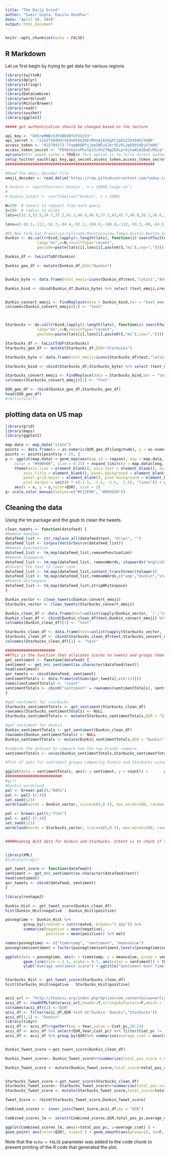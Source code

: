 ```yaml
---
title: "The Daily Grind"
author: "Sumit Gupta, Kavita Deodhar"
date: "April 18, 2016"
output: html_document
---
```


```r
knitr::opts_chunk$set(echo = FALSE)
```

## R Markdown

Let us first begin by trying to get data for various regions

```r
library(twitteR)
library(dplyr)
library(stringr)
library(tm)
library(DataCombine)
library(wordcloud)
library(RColorBrewer)
library(readr)
library(syuzhet)
library(ggplot2)

##### get authentication should be changed based on the lecture

api_key <- "Od5rpMWWch3FVBDVBfeFVUjV3"
api_secret <- "zibZTX8dUmtSEdsHtIG20ErRhnAjA3GqFC2pGSZJ54ImG1Y6B6"
access_token <- "915794173-7YxpWXQRfsjbmIWFuSJbr5EzPLJqQ9XSdOjkTmO0"
access_token_secret <- "P09dahyCxPhuTpJ3sXhZfNgZEALpr8jkaWIA2DwEcMbLq"
options(httr_oauth_cache = TRUE)# This option is to force direct authentication.
setup_twitter_oauth(api_key,api_secret,access_token,access_token_secret)
##################################################################

#Read the emoji decoder file
emoji_decoder <- read_delim("https://raw.githubusercontent.com/today-is-a-good-day/Emoticons/master/emDict.csv",delim = ";")

# Dunkin <- searchTwitter('Dunkin', n = 10000,lang='en')
# 
# Dunkin_latest <- userTimeline("Dunkin", n = 1000)

N=200  # tweets to request from each query
S=200  # radius in miles
lats=c(32.3,33.5,34.7,37.2,41.2,46.8,46.6,37.2,43,42.7,40.8,36.2,38.6,35.8,40.3,43.6,40.8,44.9,44.9)

lons=c(-86.3,-112,-92.3,-84.4,-93.3,-104.8,-100.8,-112,-93.3,-89,-84.5,-111.8,-86.8,-92.2,-78.6,-76.8,-116.2,-98.7,-123,-93)

#DC,New York,San Fransisco,Colorado,Mountainview,Tampa,Austin,Boston,Seatle,Vegas,Atlanta,Raleigh,Chicago,Los Angeles,Dallas
Dunkin <- do.call(rbind,lapply(1:length(lats), function(i) searchTwitter('Dunkin',
              lang="en",n=N,resultType="recent",
              geocode=paste(lats[i],lons[i],paste0(S,"mi"),sep=","))))

Dunkin_df <- twListToDF(Dunkin)

Dunkin_geo_df <- mutate(Dunkin_df,QSR="Dunkin")


Dunkin_byte <- data.frame(text_emoji=iconv(Dunkin_df$text,"latin1","ASCII","byte")) 

Dunkin_bind <- cbind(Dunkin_df,Dunkin_byte) %>% select (text_emoji,created,id)


Dunkin_convert_emoji <- FindReplace(data = Dunkin_bind,Var = "text_emoji",replaceData = emoji_decoder,from = "R-encoding",to="Description",exact = FALSE)
colnames(Dunkin_convert_emoji)[1] <- "text"



Starbucks <- do.call(rbind,lapply(1:length(lats), function(i) searchTwitter('Starbucks',
              lang="en",n=N,resultType="recent",
              geocode=paste(lats[i],lons[i],paste0(S,"mi"),sep=","))))

Starbucks_df <- twListToDF(Starbucks)
Starbucks_geo_df <- mutate(Starbucks_df,QSR="Starbucks")

Starbucks_byte <- data.frame(text_emoji=iconv(Starbucks_df$text,"latin1","ASCII","byte")) 

Starbucks_bind <- cbind(Starbucks_df,Starbucks_byte) %>% select (text_emoji,created,id)

Starbucks_convert_emoji <- FindReplace(data = Starbucks_bind,Var = "text_emoji",replaceData = emoji_decoder,from = "R-encoding",to="Description",exact = FALSE)
colnames(Starbucks_convert_emoji)[1] <- "text"

QSR_geo_df <- rbind(Dunkin_geo_df,Starbucks_geo_df)
head(QSR_geo_df)
#rm(list=ls())
```

## plotting data on US map

```r

library(grid)
library(maps)
library(ggplot2)

map.data <- map_data("state")
points <- data.frame(x = as.numeric(QSR_geo_df$longitude), y = as.numeric(QSR_geo_df$latitude),QSR=QSR_geo_df$QSR)
points <- points[points$y > 25, ]
p <- ggplot(map.data) + geom_map(aes(map_id = region), map = map.data, fill = "#ffffe6", 
    color = "#996600", size = 0.25) + expand_limits(x = map.data$long, y = map.data$lat) + 
    theme(axis.line = element_blank(), axis.text = element_blank(), axis.ticks = element_blank(), 
        axis.title = element_blank(), panel.background = element_blank(), panel.border = element_blank(), 
        panel.grid.major = element_blank(), plot.background = element_blank(),
        plot.margin = unit(0 * c(-1.5, -1.5, -1.5, -1.5), "lines")) + geom_point(data = points, 
    aes(x = x, y = y,color=QSR), size = 2)
p+ scale_color_manual(values=c("#F21F88", "#00592D"))
```

## Cleaning the data

Using the tm package and the gsub to clean the tweets.

```r
clean_tweets <- function(datafeed) {
#Remove handles
datafeed_list <- str_replace_all(datafeed$text, "@\\w+", "")
datafeed_list <- Corpus(VectorSource(datafeed_list))
#Remove punctuation
datafeed_list <- tm_map(datafeed_list,removePunctuation)
#Remove Stopwords
datafeed_list <- tm_map(datafeed_list, removeWords, stopwords("english"))
#Convert the text to lower case
datafeed_list <- tm_map(datafeed_list,content_transformer(tolower))
datafeed_list <- tm_map(datafeed_list,removeWords,c("amp","dunkin","starbucks","http","https"))
#Remove whitespace
datafeed_list <- tm_map(datafeed_list,stripWhitespace)
}

Dunkin_vector <- clean_tweets(Dunkin_convert_emoji)
Starbucks_vector <- clean_tweets(Starbucks_convert_emoji)

Dunkin_clean_df <- data.frame(text=unlist(sapply(Dunkin_vector, `[`,"content")),stringAsFactors=F) 
Dunkin_clean_df <- cbind(Dunkin_clean_df$text,Dunkin_convert_emoji) %>% select (-text)  
colnames(Dunkin_clean_df)[1] <- "text"

Starbucks_clean_df <- data.frame(text=unlist(sapply(Starbucks_vector, `[`,"content")),stringAsFactors=F)
Starbucks_clean_df <- cbind(Starbucks_clean_df$text,Starbucks_convert_emoji) %>% select (-text)  
colnames(Starbucks_clean_df)[1] <- "text"

######################
##This is the function that allocates scores to tweets and groups them by emotion category.
get_sentiment <- function(datafeed) {
sentiment <- get_nrc_sentiment(as.character(datafeed$text))
head(sentiment)
qsr_tweets <- cbind(datafeed, sentiment)
sentimentTotals <- data.frame(colSums(qsr_tweets[,c(4:11)]))
names(sentimentTotals) <- "count"
sentimentTotals <- cbind("sentiment" = rownames(sentimentTotals), sentimentTotals)
}

#get sentiment for starbucks
Starbucks_sentimentTotals <- get_sentiment(Starbucks_clean_df)
rownames(Starbucks_sentimentTotals) <- NULL
Starbucks_sentimentTotals <- mutate(Starbucks_sentimentTotals,QSR = "Starbucks")

#get sentiment for dunkin
Dunkin_sentimentTotals <- get_sentiment(Dunkin_clean_df)
rownames(Dunkin_sentimentTotals) <- NULL
Dunkin_sentimentTotals <- mutate(Dunkin_sentimentTotals,QSR = "Dunkin")

#combine the dataset to compare how the two brands compare.
sentimentTotals <- union(Dunkin_sentimentTotals,Starbucks_sentimentTotals) %>% arrange(QSR,sentiment) 

#Plot of data for sentiment groups comparing Dunkin and Starbucks using the brands colors.

ggplot(data = sentimentTotals, aes(x = sentiment, y = count)) +       geom_bar(aes(fill = QSR), stat = "identity" , position = position_dodge()) +scale_fill_manual(values = c("#F21F88", "#00592D")) + xlab("Sentiment") + ylab("Total Count") + ggtitle("Total Sentiment Score for All Tweets")
#########################
#gc()
#Dunkin wordcloud
pal <- brewer.pal(9,"RdPu")
pal <- pal[-(1:4)]
set.seed(123)
wordcloud(words = Dunkin_vector, scale=c(5,0.5), max.words=200, random.order=FALSE, rot.per=0.45, use.r.layout=FALSE, colors=pal)

pal <- brewer.pal(9,"YlGn")
pal <- pal[-(1:4)]
set.seed(123)
wordcloud(words = Starbucks_vector, scale=c(5,0.5), max.words=200, random.order=FALSE, rot.per=0.45, use.r.layout=FALSE, colors=pal)


####Reading ACSI data for Dunkin and Starbucks. Intent is to check if there is any co relation between the sentiment and satisfaction index.


library(XML)
#library(tidyr)

get_tweet_score <- function(datafeed){
sentiment <- get_nrc_sentiment(as.character(datafeed$text))
head(sentiment)
qsr_tweets <- cbind(datafeed, sentiment)
}

library(reshape2)

Dunkin_Hist <- get_tweet_score(Dunkin_clean_df)
hist(Dunkin_Hist$negative - Dunkin_Hist$positive)

posnegtime <- Dunkin_Hist %>% 
        group_by(created = cut(created, breaks="1 day")) %>%
        summarise(negative = mean(negative),
                  positive = mean(positive)) %>% melt

names(posnegtime) <- c("timestamp", "sentiment", "meanvalue")
posnegtime$sentiment = factor(posnegtime$sentiment,levels(posnegtime$sentiment)[c(2,1)])

ggplot(data = posnegtime, aes(x = timestamp, y = meanvalue, group = sentiment)) +
        geom_line(size = 2.5, alpha = 0.7, aes(color = sentiment)) + theme(axis.text.x = element_text(angle = 40,size=8,vjust=0.3))+
        ylab("Average sentiment score") + ggtitle("Sentiment Over Time")


Starbucks_Hist <- get_tweet_score(Starbucks_clean_df)
hist(Starbucks_Hist$negative - Starbucks_Hist$positive)


acsi_url <- "http://theacsi.org/index.php?option=com_content&view=article&id=147&catid=&Itemid=212&i=Limited-Service+Restaurants"
acsi_df <- readHTMLTable(acsi_url,header=T,stringsAsFactors=F,which = 1)
colnames(acsi_df)[1] <-"QSR"
acsi_df <- filter(acsi_df,QSR %in% c("Dunkin' Donuts","Starbucks"))
acsi_df[1,1] <- "Dunkin"
library(tidyr)
acsi_df <- acsi_df%>%gather(key = Year,value = Csat_pc,20:23)
acsi_df <- acsi_df %>% select(QSR,Year,Csat_pc) %>% filter(Csat_pc != 'NM')
acsi_df <- acsi_df %>% group_by(QSR)%>% summarise(average_csat = mean(as.numeric(Csat_pc)))


Dunkin_Tweet_score <-get_tweet_score(Dunkin_clean_df)

Dunkin_Tweet_score<- Dunkin_Tweet_score%>%summarize(total_pos_score = sum(positive),total_neg_score = sum(negative)) %>% mutate(QSR ="Dunkin")

Dunkin_Tweet_score <- mutate(Dunkin_Tweet_score,total_score=total_pos_score+total_neg_score, total_pos_pc = total_pos_score*100/(total_pos_score+total_neg_score))


Starbucks_Tweet_score <-get_tweet_score(Starbucks_clean_df)
Starbucks_Tweet_score<- Starbucks_Tweet_score%>%summarize(total_pos_score = sum(positive),total_neg_score = sum(negative)) %>% mutate(QSR ="Starbucks")
Starbucks_Tweet_score <- mutate(Starbucks_Tweet_score,total_score=total_pos_score+total_neg_score, total_pos_pc = total_pos_score*100/(total_pos_score+total_neg_score))

Tweet_Score <- rbind(Starbucks_Tweet_score,Dunkin_Tweet_score)

Combined_scores <- inner_join(Tweet_Score,acsi_df,by = "QSR")

Combined_scores_lm <- select(Combined_scores,QSR,total_pos_pc,average_csat)

ggplot(Combined_scores_lm, aes(x=total_pos_pc, y=average_csat) ) +
geom_point( aes(color=QSR), size=5 ) + geom_smooth(aes(group=1), se=F, method="lm")
```

Note that the `echo = FALSE` parameter was added to the code chunk to prevent printing of the R code that generated the plot.
